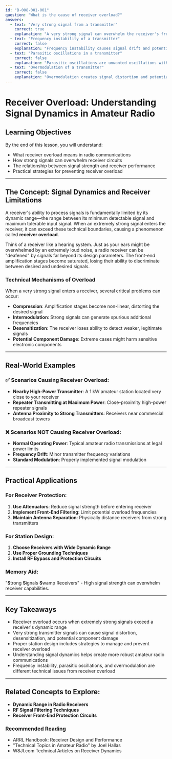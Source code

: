 ```yaml
---
id: "B-008-001-001"
question: "What is the cause of receiver overload?"
answers:
  - text: "Very strong signal from a transmitter"
    correct: true
    explanation: "A very strong signal can overwhelm the receiver's front-end amplification stages, causing signal distortion, desensitization, and potential damage to the receiver's sensitive electronic components. When the input signal exceeds the receiver's dynamic range, it creates non-linear behavior that prevents proper signal processing and reception."
  - text: "Frequency instability of a transmitter"
    correct: false
    explanation: "Frequency instability causes signal drift and potential off-frequency transmission, but it doesn't directly cause receiver overload. While frequency instability can create reception challenges, it doesn't create the intense signal strength required to overwhelm a receiver's input stages."
  - text: "Parasitic oscillations in a transmitter"
    correct: false
    explanation: "Parasitic oscillations are unwanted oscillations within a transmitter's circuitry that can create spurious emissions, but they don't inherently generate the strong signal intensity needed to cause receiver overload. These oscillations might create interference, but they're a different type of technical problem."
  - text: "Overmodulation of a transmitter"
    correct: false
    explanation: "Overmodulation creates signal distortion and potential spectral spreading, but it doesn't necessarily produce the extremely strong signal required to cause receiver overload. While overmodulation can degrade signal quality, it doesn't directly relate to the receiver's input signal strength."
---
```


# Receiver Overload: Understanding Signal Dynamics in Amateur Radio

## Learning Objectives
By the end of this lesson, you will understand:
- What receiver overload means in radio communications
- How strong signals can overwhelm receiver circuits
- The relationship between signal strength and receiver performance
- Practical strategies for preventing receiver overload

---

## The Concept: Signal Dynamics and Receiver Limitations

A receiver's ability to process signals is fundamentally limited by its dynamic range—the range between its minimum detectable signal and maximum tolerable input signal. When an extremely strong signal enters the receiver, it can exceed these technical boundaries, causing a phenomenon called **receiver overload**.

Think of a receiver like a hearing system. Just as your ears might be overwhelmed by an extremely loud noise, a radio receiver can be "deafened" by signals far beyond its design parameters. The front-end amplification stages become saturated, losing their ability to discriminate between desired and undesired signals.

### Technical Mechanisms of Overload

When a very strong signal enters a receiver, several critical problems can occur:
- **Compression**: Amplification stages become non-linear, distorting the desired signal
- **Intermodulation**: Strong signals can generate spurious additional frequencies
- **Desensitization**: The receiver loses ability to detect weaker, legitimate signals
- **Potential Component Damage**: Extreme cases might harm sensitive electronic components

---

## Real-World Examples

### ✅ Scenarios Causing Receiver Overload:
- **Nearby High-Power Transmitter**: A 1 kW amateur station located very close to your receiver
- **Repeater Transmitting at Maximum Power**: Close-proximity high-power repeater signals
- **Antenna Proximity to Strong Transmitters**: Receivers near commercial broadcast towers

### ❌ Scenarios NOT Causing Receiver Overload:
- **Normal Operating Power**: Typical amateur radio transmissions at legal power limits
- **Frequency Drift**: Minor transmitter frequency variations
- **Standard Modulation**: Properly implemented signal modulation

---

## Practical Applications

### For Receiver Protection:
1. **Use Attenuators**: Reduce signal strength before entering receiver
2. **Implement Front-End Filtering**: Limit potential overload frequencies
3. **Maintain Antenna Separation**: Physically distance receivers from strong transmitters

### For Station Design:
1. **Choose Receivers with Wide Dynamic Range**
2. **Use Proper Grounding Techniques**
3. **Install RF Bypass and Protection Circuits**

### Memory Aid:
"**S**trong **S**ignals **S**wamp Receivers" - High signal strength can overwhelm receiver capabilities.

---

## Key Takeaways

- Receiver overload occurs when extremely strong signals exceed a receiver's dynamic range
- Very strong transmitter signals can cause signal distortion, desensitization, and potential component damage
- Proper station design includes strategies to manage and prevent receiver overload
- Understanding signal dynamics helps create more robust amateur radio communications
- Frequency instability, parasitic oscillations, and overmodulation are different technical issues from receiver overload

---

## Related Concepts to Explore:
- **Dynamic Range in Radio Receivers**
- **RF Signal Filtering Techniques**
- **Receiver Front-End Protection Circuits**

### Recommended Reading
- ARRL Handbook: Receiver Design and Performance
- "Technical Topics in Amateur Radio" by Joel Hallas
- W8JI.com Technical Articles on Receiver Dynamics